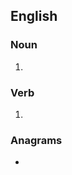==English==

===Noun===
{{head|en|noun plural form}}

# {{plural of|counterpoise|lang=en}}

===Verb===
{{head|en|verb form}}

# {{en-third-person singular of|counterpoise}}

===Anagrams===
* {{anagrams|en|precious stone}}